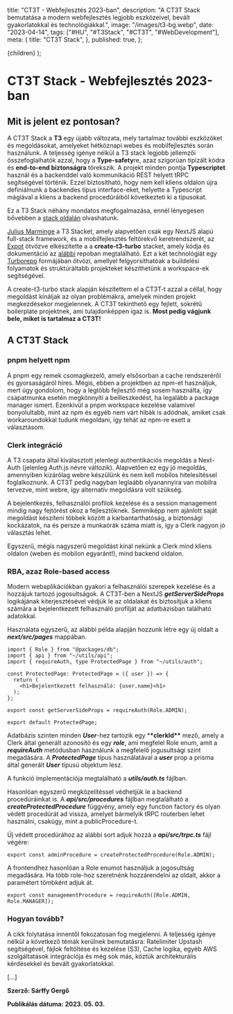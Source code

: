 
  title: "CT3T - Webfejlesztés 2023-ban",
  description:
    "A CT3T Stack bemutatása a modern webfejlesztés legjobb eszközeivel, bevált gyakorlatokkal és technológiákkal.",
  image: "/images/t3-bg.webp",
  date: "2023-04-14",
  tags: ["#HU", "#T3Stack", "#CT3T", "#WebDevelopment"],
  meta: {
    title: "CT3T Stack",
  },
  published: true,
};

  <BlogPost meta={options.meta}>{children}</BlogPost>
);

# CT3T Stack - Webfejlesztés 2023-ban

## Mit is jelent ez pontosan?

A CT3T Stack a **T3** egy újabb változata, mely tartalmaz további eszközöket és megoldásokat, amelyeket hétköznapi webes és
mobilfejlesztés során használunk. A teljesség igénye nélkül a T3 stack legjobb jellemzői összefoglalhatók azzal, hogy a
**Type-safety**re, azaz szigorúan tipizált kódra és **end-to-end biztonságra** törekszik. A projekt minden
pontja **Typescriptet** használ és a backenddel való kommunikáció REST helyett tRPC segítségével történik.
Ezzel biztosítható, hogy nem kell kliens oldalon újra definiálnunk a backendes típus interface-eket, helyette
a Typescript mágiával a kliens a backend procedúráiból következteti ki a típusokat.

Ez a T3 Stack néhány mondatos megfogalmazása, ennél lényegesen bővebben a [stack oldalán](https://create.t3.gg) olvashatunk.

[Julius Marminge](https://github.com/juliusmarminge) a T3 Stacket, amely alapvetően csak egy NextJS alapú full-stack
framework, és a mobilfejlesztés feltörekvő keretrendszerét, az [Expot](https://expo.io) ötvözve elkészítette a
a **create-t3-turbo** stacket, amely kódja és dokumentáció az [alábbi](https://github.com/t3-oss/create-t3-turbo)
repoban megtalálható. Ezt a két technológiát egy [Turborepo](https://turbo.build/repo) formájában ötvözi,
amellyel felgyorsíthatóak a buildelési folyamatok és struktúráltabb projekteket készíthetünk a workspace-ek segítségével.

A create-t3-turbo stack alapján készítettem el a CT3T-t azzal a céllal, hogy megoldást kínáljak az olyan problémákra,
amelyek minden projekt megkezdésekor megjelennek. A CT3T tekinthető egy fejlett, sokrétű boilerplate projektnek, ami
tulajdonképpen igaz is. **Most pedig vágjunk bele, miket is tartalmaz a CT3T!**

## A CT3T Stack

### pnpm helyett npm

A pnpm egy remek csomagkezelő, amely elsősorban a cache rendszeréről és gyorsaságáról híres. Mégis, ebben a projektben
az npm-et használjuk, mert úgy gondolom, hogy a legtöbb fejlesztő még sosem használta, így csapatmunka esetén megkönnyíti
a beilleszkedést, ha legalább a package manager ismert. Ezenkívül a pnpm workspace kezelése valamivel bonyolultabb, mint
az npm és egyéb nem várt hibák is adódnak, amiket csak workaroundokkal tudunk megoldani, így tehát az npm-re
esett a választásom.

### Clerk integráció

A T3 csapata által kiválasztott jelenlegi authentikációs megoldás a Next-Auth (jelenleg Auth.js névre változik).
Alapvetően ez egy jó megoldás, amennyiben kizárólag webre készülünk és nem kell mobilos hitelesítéssel foglalkoznunk.
A CT3T pedig nagyban leglaább olyanannyira van mobilra tervezve, mint webre, így alternatív megoldásra volt szükség.

A bejelentkezés, felhasználói profilok kezelése és a session management mindig nagy fejtörést okoz a fejlesztőknek.
Semmiképp nem ajánlott saját megoldást készíteni többek között a karbantarthatóság, a biztonsági kockázatok, na és persze
a munkaórák száma miatt is, így a Clerk nagyon jó választás lehet.

Egyszerű, mégis nagyszerű megoldást kínál nekünk a Clerk mind kliens oldalon (weben és mobilon egyaránt!), mind
backend oldalon.

### RBA, azaz Role-based access

Modern webaplikációkban gyakori a felhasználói szerepek kezelése és a hozzájuk tartozó jogosultságok. A CT3T-ben
a NextJS **_getServerSideProps_** logikájának kiterjesztésével védjük le az oldalakat és biztosítjuk a kliens számára a
bejelentkezett felhasználó profilját az adatbázisban található adatokkal.

Használata egyszerű, az alábbi példa alapján hozzunk létre egy új oldalt a **_next/src/pages_** mappában.

```tsx
import { Role } from "@packages/db";
import { api } from "~/utils/api";
import { requireAuth, type ProtectedPage } from "~/utils/auth";

const ProtectedPage: ProtectedPage = ({ user }) => {
  return (
    <h1>Bejelentkezett felhasználó: {user.name}<h1>
  );
};

export const getServerSideProps = requireAuth(Role.ADMIN);

export default ProtectedPage;
```

Adatbázis szinten minden **_User_**-hez tartozik egy \***\*clerkId\*\*** mező, amely a Clerk által generált azonosító
és egy **_role_**, ami megfelel Role enum, amit a **_requireAuth_** metódusban használunk a megfelelő jogusultsági
szint megadására. A **_ProtectedPage_** típus használatával a **_user_** prop a prisma által generált **_User_** típusú objektum lesz.

A funkció implementációja megtalálható a **_utils/auth.ts_** fájlban.

Hasonlóan egyszerű megközelítéssel védhetjük le a backend procedúráinkat is. A **_api/src/procedures_** fájlban megtalálható
a **_createProtectedProcedure_** függvény, amely egy function factory és olyan védett procedúrát ad vissza, amelyet
bármelyik tRPC routerben lehet használni, csakúgy, mint a publicProcedure-t.

Új védett procedúrához az alábbi sort adjuk hozzá a **_api/src/trpc.ts_** fájl végére:

```tsx
export const adminProcedure = createProtectedProcedure(Role.ADMIN);
```

A frontendhez hasonlóan a Role enumot használjuk a jogosultság megadására. Ha több role-hoz szeretnénk hozzárendelni az oldalt,
akkor a paramétert tömbként adjuk át.

```tsx
export const managementProcedure = requireAuth([Role.ADMIN, Role.MANAGER]);
```

### Hogyan tovább?

A cikk folytatása innentől fokozatosan fog megjelenni. A teljesség igénye nélkül a következő témák kerülnek bemutatásra:
Ratelimiter Upstash segítségével, fájlok feltöltése és kezelése (S3), Cache logika, egyéb AWS szolgáltatások integrációja és még sok más,
köztük architekturális kérdésekkel és bevált gyakorlatokkal.

[...]

**Szerző: Sárffy Gergő**

**Publikálás dátuma: 2023. 05. 03.**
